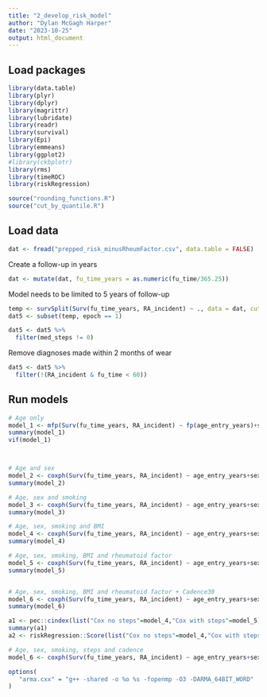 ```yaml
---
title: "2_develop_risk_model"
author: "Dylan McGagh Harper"
date: "2023-10-25"
output: html_document
---
```


## Load packages

```r
library(data.table)
library(plyr)
library(dplyr)
library(magrittr)
library(lubridate)
library(readr)
library(survival)
library(Epi)
library(emmeans)
library(ggplot2)
#library(ckbplotr)
library(rms)
library(timeROC)
library(riskRegression)
```

```r
source("rounding_functions.R")
source("cut_by_quantile.R")
```

## Load data

```r
dat <- fread("prepped_risk_minusRheumFactor.csv", data.table = FALSE)
```


Create a follow-up in years 
```r
dat <- mutate(dat, fu_time_years = as.numeric(fu_time/365.25))
```

Model needs to be limited to 5 years of follow-up
```r
temp <- survSplit(Surv(fu_time_years, RA_incident) ~ ., data = dat, cut = 5, episode="epoch")
dat5 <- subset(temp, epoch == 1)  
```

```r
dat5 <- dat5 %>%
  filter(med_steps != 0)
```

Remove diagnoses made within 2 months of wear 
```r
dat5 <- dat5 %>%
  filter(!(RA_incident & fu_time < 60))
```



## Run models

```r
# Age only
model_1 <- mfp(Surv(fu_time_years, RA_incident) ~ fp(age_entry_years)+sex+smoking+fp(BMI)+fp(med_steps)+fp(CadencePeak30Adjusted.steps.min.)+fp(med_steps*CadencePeak30Adjusted.steps.min.), family=cox, data=dat5, select=0.05, verbose=TRUE)
summary(model_1)
vif(model_1)



# Age and sex
model_2 <- coxph(Surv(fu_time_years, RA_incident) ~ age_entry_years+sex, dat5)
summary(model_2)

# Age, sex and smoking
model_3 <- coxph(Surv(fu_time_years, RA_incident) ~ age_entry_years+sex+smoking, dat5)
summary(model_3)

# Age, sex, smoking and BMI
model_4 <- coxph(Surv(fu_time_years, RA_incident) ~ age_entry_years+sex+smoking+BMI, dat5,x=TRUE,y=TRUE) 
summary(model_4)

# Age, sex, smoking, BMI and rheumatoid factor
model_5 <- coxph(Surv(fu_time_years, RA_incident) ~ age_entry_years+sex+smoking+BMI+RF_cont, dat5,x=TRUE,y=TRUE)
summary(model_5)


# Age, sex, smoking, BMI and rheumatoid factor + Cadence30
model_6 <- coxph(Surv(fu_time_years, RA_incident) ~ age_entry_years+sex+smoking+BMI+ RF_cont+CadencePeak30Adjusted.steps.min., dat5,x=TRUE,y=TRUE)
summary(model_6)

a1 <- pec::cindex(list("Cox no steps"=model_4,"Cox with steps"=model_5), formula=Surv(fu_time_years, RA_incident) ~ age_entry_years+sex+smoking+BMI+med_step, data=dat5)
summary(a1)
a2 <- riskRegression::Score(list("Cox no steps"=model_4,"Cox with steps"=model_5), formula=Surv(fu_time_years, RA_incident) ~ age_entry_years+sex+smoking+BMI+med_steps, data=dat5)

# Age, sex, smoking, steps and cadence
model_6 <- coxph(Surv(fu_time_years, RA_incident) ~ age_entry_years+sex+smoking+BMI+med_steps+CadencePeak30Adjusted.steps.min., dat5)

```

```r

options(
   "arma.cxx" = "g++ -shared -o %o %s -fopenmp -O3 -DARMA_64BIT_WORD"
)
```

